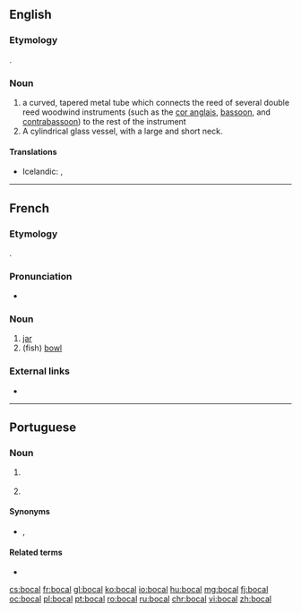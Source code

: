 ==English==
{{wikipedia|bocal}}

===Etymology===
{{bor|en|fr|bocal}}.

===Noun===
{{en-noun}}

# a curved, tapered metal tube which connects the reed of several double reed woodwind instruments (such as the [[cor anglais]], [[bassoon]], and [[contrabassoon]]) to the rest of the instrument
# A cylindrical glass vessel, with a large and short neck.

====Translations====
{{trans-top|metal tube connecting a double reed to the instrument}}
* Icelandic: {{qualifier|on bassoons}} {{t|is|ess|n}}, {{qualifier|on instruments of the oboe family}} {{t+|is|krókur|m}}
{{trans-mid}}
{{trans-bottom}}

----

==French==

===Etymology===
{{borrowing|it|boccale|lang=fr}}.

===Pronunciation===
* {{IPA|/bɔkal/|lang=fr}}

===Noun===
{{fr-noun|m|bocaux}}

# [[jar]]
# (fish) [[bowl]]

===External links===
* {{R:TLFi}}

----

==Portuguese==

===Noun===
{{pt-noun|m|bocais}}

# {{l|en|bit}} {{gloss|metal in horse’s mouth}}
# {{l|en|nozzle}}

====Synonyms====
* {{sense|bit}} {{l|pt|morso}}, {{l|pt|bocado}}

====Related terms====
* {{l|pt|bocado}}

[[cs:bocal]]
[[fr:bocal]]
[[gl:bocal]]
[[ko:bocal]]
[[io:bocal]]
[[hu:bocal]]
[[mg:bocal]]
[[fj:bocal]]
[[oc:bocal]]
[[pl:bocal]]
[[pt:bocal]]
[[ro:bocal]]
[[ru:bocal]]
[[chr:bocal]]
[[vi:bocal]]
[[zh:bocal]]